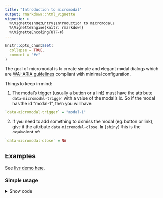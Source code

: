 ```yaml
---
title: "Introduction to micromodal"
output: rmarkdown::html_vignette
vignette: >
  %\VignetteIndexEntry{Introduction to micromodal}
  %\VignetteEngine{knitr::rmarkdown}
  %\VignetteEncoding{UTF-8}
---
```


```r
knitr::opts_chunk$set(
  collapse = TRUE,
  comment = "#>"
)
```

The goal of micromodal is to create simple and elegant modal dialogs which are 
[WAI-ARIA guidelines](https://www.w3.org/TR/wai-aria-practices-1.1/#dialog_modal) compliant with
minimal configuration.

Things to keep in mind:

1. The modal's trigger (usually a button or a link) must have the attribute
`data-micromodal-trigger` with a value of the modal's id. So if the modal has the id "modal-1", then you will have:

```r
`data-micromodal-trigger` = "modal-1"
```

2. If you need to add something to dismiss the modal (eg. button or link), give
it the attribute `data-micromodal-close`. In `{shiny}` this is the equivalent of:

```r
`data-micromodal-close` = NA
```
    
## Examples

See [live demo here](https://mwavu.shinyapps.io/micromodal/).

### Simple usage

<details>
<summary>Show code</summary>

```r
library(shiny)
library(micromodal)

server <- \(input, output, session) {

}

ui <- bslib::page(
  title = "Micromodal",
  theme = bslib::bs_theme(version = 5),
  # inform shiny to use {micromodal}:
  use_micromodal(),
  # your normal UI code:
  tags$div(
    class = "container",
    tags$div(
      class = "container my-5",
      tags$h1("Micromodal.js in Shiny", class = "mb-5"),
      # trigger for "modal-1"
      actionButton(
        inputId = "show_modal_1",
        label = "Exhibit 1",
        class = "btn-outline-primary px-3",
        `data-micromodal-trigger` = "modal-1"
      ),
      # trigger for "modal-2"
      actionButton(
        inputId = "show_modal_2",
        label = "Exhibit 2",
        class = "btn-outline-primary px-3",
        `data-micromodal-trigger` = "modal-2"
      )
    ),
    # modal-1:
    micromodal(
      id = "modal-1",
      title = "🔒 Login",
      content = tagList(
        textInput(
          inputId = "name",
          label = "Name",
          width = "400px"
        ),
        passwordInput(
          inputId = "password",
          label = tags$div(
            tags$span("Password"),
            tags$span("(required)", class = "text-muted fw-light")
          ),
          width = "400px"
        ) |> tagAppendAttributes(class = "mb-0"),
        tags$div(
          "Must be atleast 6 characters long.",
          class = "text-muted fw-light"
        )
      ),
      footer = tagList(
        tags$button(
          class = "modal__btn modal__btn-primary",
          "Continue"
        ),
        tags$a(
          href = "#",
          class = "ms-3",
          `data-micromodal-close` = NA,
          `aria-label` = "Close this dialog window",
          "Cancel"
        )
      )
    ),
    # modal-2:
    micromodal(
      id = "modal-2",
      title = "Micromodal 🔥",
      content = tagList(
        tags$p("This is a completely accessible modal."),
        tags$p(
          "Try hitting the",
          tags$code("tab"),
          "key* and notice how the focus stays",
          "within the modal itself. To close modal hit the",
          tags$code("esc"),
          "button, click on the overlay or just click the close button."
        ),
        tags$p("*", tags$code("alt + tab"), "in safari")
      ),
      footer = tagList(
        tags$button(
          class = "modal__btn modal__btn-primary",
          "Continue"
        ),
        tags$button(
          class = "modal__btn ms-2",
          `data-micromodal-close` = NA,
          `aria-label` = "Close this dialog window",
          "Close"
        )
      )
    )
  )
)
```

</details>

